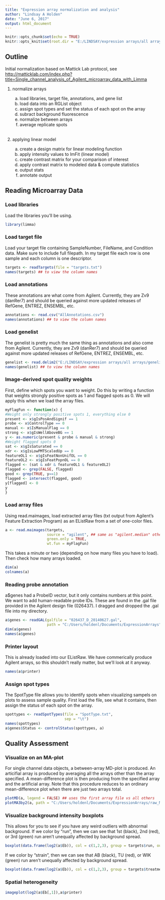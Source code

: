 ```yaml
---
title: "Expression array normalization and analysis"
author: "Lindsay A Holden"
date: "June 6, 2017"
output: html_document
---
```


```r
knitr::opts_chunk$set(echo = TRUE)
knitr::opts_knit$set(root.dir = "E:/LINDSAY/expression arrays/all arrays") ## working directory for all R chunks
```

## Outline

Initial normalization based on Mattick Lab protocol, see  
<http://matticklab.com/index.php?title=Single_channel_analysis_of_Agilent_microarray_data_with_Limma>  

1. normalize arrays  

    a) load libraries, target file, annotations, and gene list  
    b) load data into an RGList object  
    c) assign spot types and set the status of each spot on the array  
    d) subract background fluorescence  
    e) normalize between arrays  
    f) average replicate spots  
 \ 
2. applying linear model  

    a) create a design matrix for linear modeling function  
    b) apply intensity values to lmFit (linear model)  
    c) create contrast matrix for your comparison of interest  
    d) apply contrast matrix to modeled data & compute statistics  
    e) output stats  
    f) annotate output  

## Reading Microarray Data

### Load libraries

Load the libraries you'll be using.

```r
library(limma)
```

### Load target file

Load your target file containing SampleNumber, FileName, and Condition data. Make sure to include full filepath. In my target file each row is one sample and each column is one descriptor.

```r
targets <- readTargets(file = "targets.txt")
names(targets) ## to view the column names
```

### Load annotations

These annotations are what come from Agilent. Currently, they are Zv9 (danRer7) and should be queried against more updated releases of RefGene, ENTREZ, ENSEMBL, etc.

```r
annotations <- read.csv("AllAnnotations.csv")
names(annotations) ## to view the column names
```

### Load genelist

The genelist is pretty much the same thing as annotations and also come from Agilent. Currently, they are Zv9 (danRer7) and should be queried against more updated releases of RefGene, ENTREZ, ENSEMBL, etc. 

```r
genelist <- read.delim2("E:/LINDSAY/expression arrays/all arrays/genelist_withcontrols.txt")
names(genelist) ## to view the column names 
```

### Image-derived spot quality weights

First, define which spots you want to weight. Do this by writing a function that weights strongly positive spots as 1 and flagged spots as 0. We will apply this when we load the array files.

```r
myFlagFun <- function(x) {
#Weight only strongly positive spots 1, everything else 0
present <- x$gIsPosAndSignif == 1
probe <- x$ControlType == 0
manual <- x$IsManualFlag == 0
strong <- x$gIsWellAboveBG == 1
y <- as.numeric(present & probe & manual & strong)
#Weight flagged spots 0
sat <- x$gIsSaturated == 0
xdr <- x$gIsLowPMTScaledUp == 0
featureOL1 <- x$gIsFeatNonUnifOL == 0
featureOL2 <- x$gIsFeatPopnOL == 0
flagged <- (sat & xdr & featureOL1 & featureOL2)
flagged <- grep(FALSE, flagged)
good <- grep(TRUE, y==1)
flagged <- intersect(flagged, good)
y[flagged] <- 0
y
}

```


### Load array files

Using read.maimages, load extracted array files (txt output from Agilent's Feature Extraction Program) as an EListRaw from a set of one-color files.

```r
a <- read.maimages(targets,
                   source = "agilent", ## same as "agilent.median" other option is "agilent.mean"
                   green.only = TRUE,
                   wt.fun = myFlagFun)
```


This takes a minute or two (depending on how many files you have to load). Then check how many arrays loaded.

```r
dim(a)
colnames(a)
```

### Reading probe annotation

a$genes had a ProbeID vector, but it only contains numbers at this point. We want to add human-readable probe IDs. These are found in the .gal file provided in the Agilent design file (026437). I dragged and dropped the .gal file into my directory.

```r
a$genes <- readGAL(galfile = "026437_D_20140627.gal",
                   path = "C:/Users/holdenl/Documents/ExpressionArrays")
dim(a$genes)
names(a$genes)
```

### Printer layout

This is already loaded into our EListRaw. We have commerically produce Agilent arrays, so this shouldn't really matter, but we'll look at it anyway.

```r
names(a$printer)
```


### Assign spot types

The SpotType file allows you to identify spots when visualizing sampels on plots to assess sample quality. First load the file, see what it contains, then assign the status of each spot on the array.

```r
spottypes <- readSpotTypes(file = "SpotType.txt",
                           sep = "\t")
names(spottypes)
a$genes$Status <- controlStatus(spottypes, a)
```

## Quality Assessment

### Visualize on an MA-plot

For single channel data objects, a between-array MD-plot is produced. An articifial array is produced by averaging all the arrays other than the array specified. A mean-difference plot is then producing from the specified array and the artificial array. Note that this procedure reduces to an ordinary mean-difference plot when there are just two arrays total. 

```r
plotMD(a, legend = FALSE) ## uses the first array file vs all others
plotMA3by2(a, path = "C:/Users/holdenl/Documents/ExpressionArrays/raw_MAplots") ## all arrays individually vs all others...will take a wee bit and prints out png files
```

### Visualize background intensity boxplots

This allows for you to see if you have any weird outliers with abnormal background. If we color by "run", then we can see that 1st (black), 2nd (red), or 3rd (green) run aren't unequally affected by background spread.

```r
boxplot(data.frame(log2(a$Eb)), col = c(1,2,3), group = targets$run, outline = FALSE, main = "Bkgd by run", ylab = "log2 bkgd")
```

If we color by "strain", then we can see that AB (black), TU (red), or WIK (green) run aren't unequally affected by background spread.

```r
boxplot(data.frame(log2(a$Eb)), col = c(1,2,3), group = targets$treatment, outline = FALSE, main = "Bkgd by treatment", ylab = "log2 bkgd")
```

### Spatial heterogeneity

```r
imageplot(log2(a$Eb[,1]),a$printer)
```


